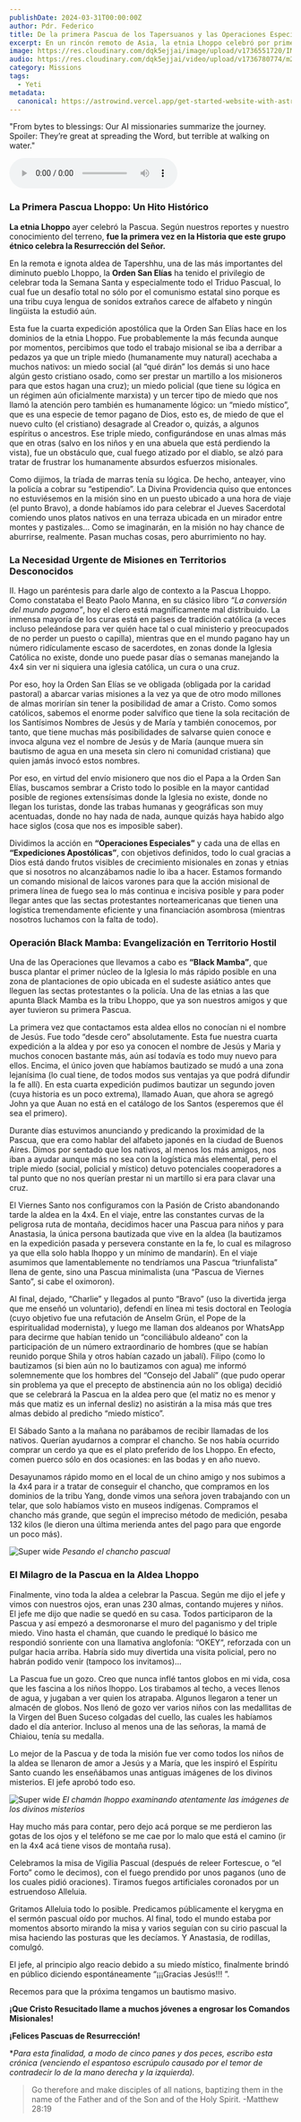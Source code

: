 ```yaml
---
publishDate: 2024-03-31T00:00:00Z
author: Pdr. Federico
title: De la primera Pascua de los Tapersuanos y las Operaciones Especiales
excerpt: En un rincón remoto de Asia, la etnia Lhoppo celebró por primera vez la Pascua, un evento histórico que marca el inicio de un nuevo camino espiritual para esta comunidad. Con valentía, la Orden San Elías llevó el mensaje de Cristo a esta aldea desconocida, superando miedos sociales, policiales y místicos. A pesar de los desafíos, la misión de evangelización alcanzó corazones, logrando que toda la comunidad se uniera en una celebración pascual inolvidable. ¡Una Pascua que derribó muros de paganismo y dio inicio a una nueva era de fe!
image: https://res.cloudinary.com/dqk5ejjai/image/upload/v1736551720/IMG_2141_jw0rq3.jpg
audio: https://res.cloudinary.com/dqk5ejjai/video/upload/v1736780774/m2_es_mxxota.wav
category: Missions
tags:
  - Yeti
metadata:
  canonical: https://astrowind.vercel.app/get-started-website-with-astro-tailwind-css
---
```



  <p class="audio-description">
    "From bytes to blessings: Our AI missionaries summarize the journey. Spoiler: They’re great at spreading the Word, but terrible at walking on water."
  </p>
  <audio controls>
    <source src={frontmatter.audio} type="audio/mpeg" />
    Your browser does not support the audio element.
  </audio>

### La Primera Pascua Lhoppo: Un Hito Histórico
**La etnia Lhoppo** ayer celebró la Pascua. Según nuestros reportes y nuestro conocimiento del terreno, **fue la primera vez en la Historia que este grupo étnico celebra la Resurrección del Señor.**

En la remota e ignota aldea de Tapershhu, una de las más importantes del diminuto pueblo Lhoppo, la **Orden San Elías** ha tenido el privilegio de celebrar toda la Semana Santa y especialmente todo el Triduo Pascual, lo cual fue un desafío total no sólo por el comunismo estatal sino porque es una tribu cuya lengua de sonidos extraños carece de alfabeto y ningún lingüista la estudió aún.

Esta fue la cuarta expedición apostólica que la Orden San Elías hace en los dominios de la etnia Lhoppo.
Fue probablemente la más fecunda aunque por momentos, percibimos que todo el trabajo misional se iba a derribar a pedazos ya que un triple miedo (humanamente muy natural) acechaba a muchos nativos: un miedo social (al “qué dirán” los demás si uno hace algún gesto cristiano osado, como ser prestar un martillo a los misioneros para que estos hagan una cruz); un miedo policial (que tiene su lógica en un régimen aún oficialmente marxista) y un tercer tipo de miedo que nos llamó la atención pero también es humanamente lógico: un “miedo místico”, que es una especie de temor pagano de Dios, esto es, de miedo de que el nuevo culto (el cristiano) desagrade al Creador o, quizás, a algunos espíritus o ancestros.
Ese triple miedo, configurándose en unas almas más que en otras (salvo en los niños y en una abuela que está perdiendo la vista), fue un obstáculo que, cual fuego atizado por el diablo, se alzó para tratar de frustrar los humanamente absurdos esfuerzos misionales.

Como dijimos, la tríada de marras tenía su lógica. De hecho, anteayer, vino la policía a cobrar su “estipendio”. La Divina Providencia quiso que entonces no estuviésemos en la misión sino en un puesto ubicado a una hora de viaje (el punto Bravo), a donde habíamos ido para celebrar el Jueves Sacerdotal comiendo unos platos nativos en una terraza ubicada en un mirador entre montes y pastizales… Como se imaginarán, en la misión no hay chance de aburrirse, realmente. Pasan muchas cosas, pero aburrimiento no hay.

### La Necesidad Urgente de Misiones en Territorios Desconocidos
II. Hago un paréntesis para darle algo de contexto a la Pascua Lhoppo.
Como constataba el Beato Paolo Manna, en su clásico libro *“La conversión del mundo pagano”*, hoy el clero está magníficamente mal distribuido. La inmensa mayoría de los curas está en países de tradición católica (a veces incluso peleándose para ver quién hace tal o cual ministerio y preocupados de no perder un puesto o capilla), mientras que en el mundo pagano hay un número ridículamente escaso de sacerdotes, en zonas donde la Iglesia Católica no existe, donde uno puede pasar días o semanas manejando la 4x4 sin ver ni siquiera una iglesia católica, un cura o una cruz.

Por eso, hoy la Orden San Elías se ve obligada (obligada por la caridad pastoral) a abarcar varias misiones a la vez ya que de otro modo millones de almas morirían sin tener la posibilidad de amar a Cristo. Como somos católicos, sabemos el enorme poder salvífico que tiene la sola recitación de los Santísimos Nombres de Jesús y de María y también conocemos, por tanto, que tiene muchas más posibilidades de salvarse quien conoce e invoca alguna vez el nombre de Jesús y de María (aunque muera sin bautismo de agua en una meseta sin clero ni comunidad cristiana) que quien jamás invocó estos nombres.

Por eso, en virtud del envío misionero que nos dio el Papa a la Orden San Elías, buscamos sembrar a Cristo todo lo posible en la mayor cantidad posible de regiones extensísimas donde la Iglesia no existe, donde no llegan los turistas, donde las trabas humanas y geográficas son muy acentuadas, donde no hay nada de nada, aunque quizás haya habido algo hace siglos (cosa que nos es imposible saber).

Dividimos la acción en **“Operaciones Especiales”** y cada una de ellas en **“Expediciones Apostólicas”**, con objetivos definidos, todo lo cual gracias a Dios está dando frutos visibles de crecimiento misionales en zonas y etnias que si nosotros no alcanzábamos nadie lo iba a hacer. Estamos formando un comando misional de laicos varones para que la acción misional de primera línea de fuego sea lo más continua e incisiva posible y para poder llegar antes que las sectas protestantes norteamericanas que tienen una logística tremendamente eficiente y una financiación asombrosa (mientras nosotros luchamos con la falta de todo).

###  Operación Black Mamba: Evangelización en Territorio Hostil
Una de las Operaciones que llevamos a cabo es **“Black Mamba”**, que busca plantar el primer núcleo de la Iglesia lo más rápido posible en una zona de plantaciones de opio ubicada en el sudeste asiático antes que lleguen las sectas protestantes o la policía. Una de las etnias a las que apunta Black Mamba es la tribu Lhoppo, que ya son nuestros amigos y que ayer tuvieron su primera Pascua.

La primera vez que contactamos esta aldea ellos no conocían ni el nombre de Jesús. Fue todo “desde cero” absolutamente. Esta fue nuestra cuarta expedición a la aldea y por eso ya conocen el nombre de Jesús y Maria y muchos conocen bastante más, aún así todavía es todo muy nuevo para ellos. Encima, el único joven que habíamos bautizado se mudó a una zona lejanísima (lo cual tiene, de todos modos sus ventajas ya que podrá difundir la fe allí). En esta cuarta expedición pudimos bautizar un segundo joven (cuya historia es un poco extrema), llamado Auan, que ahora se agregó John ya que Auan no está en el catálogo de los Santos (esperemos que él sea el primero).

Durante días estuvimos anunciando y predicando la proximidad de la Pascua, que era como hablar del alfabeto japonés en la ciudad de Buenos Aires. Dimos por sentado que los nativos, al menos los más amigos, nos iban a ayudar aunque más no sea con la logística más elemental, pero el triple miedo (social, policial y místico) detuvo potenciales cooperadores a tal punto que no nos querían prestar ni un martillo si era para clavar una cruz.

El Viernes Santo nos configuramos con la Pasión de Cristo abandonando tarde la aldea en la 4x4. En el viaje, entre las constantes curvas de la peligrosa ruta de montaña, decidimos hacer una Pascua para niños y para Anastasia, la única persona bautizada que vive en la aldea (la bautizamos en la expedición pasada y persevera constante en la fe, lo cual es milagroso ya que ella solo habla lhoppo y un mínimo de mandarín). En el viaje asumimos que lamentablemente no tendríamos una Pascua “triunfalista” llena de gente, sino una Pascua minimalista (una “Pascua de Viernes Santo”, si cabe el oximoron).

Al final, dejado, “Charlie” y llegados al punto “Bravo” (uso la divertida jerga que me enseñó un voluntario), defendí en línea mi tesis doctoral en Teología (cuyo objetivo fue una refutación de Anselm Grün, el Pope de la espiritualidad modernista), y luego me llaman dos aldeanos por WhatsApp para decirme que habían tenido un “conciliábulo aldeano” con la participación de un número extraordinario de hombres (que se habían reunido porque Shila y otros habían cazado un jabalí). Filipo (como lo bautizamos (si bien aún no lo bautizamos con agua) me informó solemnemente que los hombres del “Consejo del Jabalí” (que pudo operar sin problema ya que el precepto de abstinencia aún no los obliga) decidió que se celebrará la Pascua en la aldea pero que (el matiz no es menor y más que matiz es un infernal desliz) no asistirán a la misa más que tres almas debido al predicho “miedo místico”.

El Sábado Santo a la mañana no parábamos de recibir llamadas de los nativos. Querían ayudarnos a comprar el chancho. Se nos había ocurrido comprar un cerdo ya que es el plato preferido de los Lhoppo. En efecto, comen puerco sólo en dos ocasiones: en las bodas y en año nuevo.

Desayunamos rápido momo en el local de un chino amigo y nos subimos a la 4x4 para ir a tratar de conseguir el chancho, que compramos en los dominios de la tribu Yang, donde vimos una señora joven trabajando con un telar, que solo habíamos visto en museos indígenas. Compramos el chancho más grande, que según el impreciso método de medición, pesaba 132 kilos (le dieron una última merienda antes del pago para que engorde un poco más).

![Super wide](https://res.cloudinary.com/dqk5ejjai/image/upload/v1736551588/image1_plrzfy.jpg) *Pesando el chancho pascual*
 
### El Milagro de la Pascua en la Aldea Lhoppo
Finalmente, vino toda la aldea a celebrar la Pascua.
Según me dijo el jefe y vimos con nuestros ojos, eran unas 230 almas, contando mujeres y niños. El jefe me dijo que nadie se quedó en su casa. Todos participaron de la Pascua y así empezó a desmoronarse el muro del paganismo y del triple miedo. Vino hasta el chamán, que cuando le prediqué lo básico me respondió sonriente con una llamativa anglofonía: “OKEY“, reforzada con un pulgar hacia arriba. Habría sido muy divertida una visita policial, pero no habrán podido venir (tampoco los invitamos)…

La Pascua fue un gozo. Creo que nunca inflé tantos globos en mi vida, cosa que les fascina a los niños lhoppo. Los tirabamos al techo, a veces llenos de agua, y jugaban a ver quien los atrapaba. Algunos llegaron a tener un almacén de globos. Nos llenó de gozo ver varios niños con las medallitas de la Virgen del Buen Suceso colgadas del cuello, las cuales les habíamos dado el día anterior. Incluso al menos una de las señoras, la mamá de Chiaiou, tenía su medalla.

Lo mejor de la Pascua y de toda la misión fue ver como todos los niños de la aldea se llenaron de amor a Jesús y a María, que les inspiró el Espíritu Santo cuando les enseñábamos unas antiguas imágenes de los divinos misterios. El jefe aprobó todo eso.

![Super wide](https://res.cloudinary.com/dqk5ejjai/image/upload/v1736551590/image2_wof1cn.jpg) *El chamán lhoppo examinando atentamente las imágenes de los divinos misterios*

Hay mucho más para contar, pero dejo acá porque se me perdieron las gotas de los ojos y el teléfono se me cae por lo malo que está el camino (ir en la 4x4 acá tiene visos de montaña rusa).

Celebramos la misa de Vigilia Pascual (después de releer Fortescue, o “el Forto” como le decimos), con el fuego prendido por unos paganos (uno de los cuales pidió oraciones). Tiramos fuegos artificiales coronados por un estruendoso Alleluia.

Gritamos Alleluia todo lo posible. Predicamos públicamente el kerygma en el sermón pascual oído por muchos. Al final, todo el mundo estaba por momentos absorto mirando la misa y varios seguían con su cirio pascual la misa haciendo las posturas que les decíamos. Y Anastasia, de rodillas, comulgó.

El jefe, al principio algo reacio debido a su miedo místico, finalmente brindó en público diciendo espontáneamente “¡¡¡Gracias Jesús!!! ”.

Recemos para que la próxima tengamos un bautismo masivo.

**¡Que Cristo Resucitado llame a muchos jóvenes a engrosar los Comandos Misionales!**

**¡Felices Pascuas de Resurrección!**

**Para esta finalidad, a modo de cinco panes y dos peces, escribo esta crónica (venciendo el espantoso escrúpulo causado por el temor de contradecir lo de la mano derecha y la izquierda).*

> Go therefore and make disciples of all nations, baptizing them in the name of the Father and of the Son and of the Holy Spirit.    -Matthew 28:19
<br/>
<YouTube id="NX0s4NpQMy0" />
<br/>